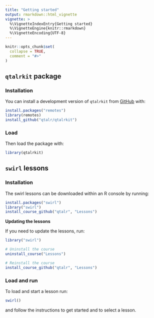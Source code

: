```yaml
---
title: "Getting started"
output: rmarkdown::html_vignette
vignette: >
  %\VignetteIndexEntry{Getting started}
  %\VignetteEngine{knitr::rmarkdown}
  %\VignetteEncoding{UTF-8}
---
```


```r
knitr::opts_chunk$set(
  collapse = TRUE,
  comment = "#>"
)
```

## `qtalrkit` package

### Installation

<!-- You can install the released version of qtalrkit from [CRAN](https://CRAN.R-project.org) with: -->

You can install a development version of `qtalrkit` from [GitHub](https://github.com/) with:

```r
install.packages("remotes")
library(remotes)
install_github("qtalr/qtalrkit")
```

### Load

Then load the package with:

```r
library(qtalrkit)
```

## `swirl` lessons

### Installation

The swirl lessons can be downloaded within an R console by running:

```r
install.packages("swirl")
library("swirl")
install_course_github("qtalr", "Lessons")
```


::: {.callout}
**Updating the lessons**

If you need to update the lessons, run:

```r
library("swirl")

# Uninstall the course
uninstall_course("Lessons")

# Reinstall the course
install_course_github("qtalr", "Lessons")
```
:::

### Load and run

To load and start a lesson run:

```r
swirl()
```

and follow the instructions to get started and to select a lesson.
